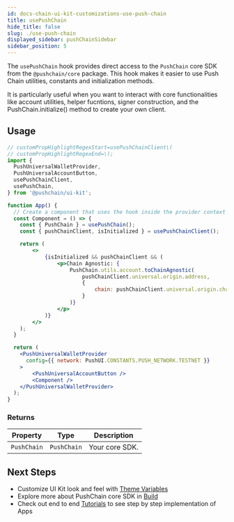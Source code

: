 ```yaml
---
id: docs-chain-ui-kit-customizations-use-push-chain
title: usePushChain
hide_title: false
slug: ./use-push-chain
displayed_sidebar: pushChainSidebar
sidebar_position: 5
---
```


<head>
  <title>usePushChain | Customizations | UI Kit | Push Chain Docs</title>
</head>

<!-- Content Start -->

The `usePushChain` hook provides direct access to the `PushChain` core SDK from the `@pushchain/core` package. This hook makes it easier to use Push Chain utilities, constants and initialization methods.

It is particularly useful when you want to interact with core functionalities like account utilities, helper fucntions, signer construction, and the PushChain.initialize() method to create your own client.

## Usage

```jsx live
// customPropHighlightRegexStart=usePushChainClient\(
// customPropHighlightRegexEnd=\);
import {
  PushUniversalWalletProvider,
  PushUniversalAccountButton,
  usePushChainClient,
  usePushChain,
} from '@pushchain/ui-kit';

function App() {
  // Create a component that uses the hook inside the provider context
  const Component = () => {
    const { PushChain } = usePushChain();
    const { pushChainClient, isInitialized } = usePushChainClient();

    return (
        <>
            {isInitialized && pushChainClient && (
                <p>Chain Agnostic: {
                    PushChain.utils.account.toChainAgnostic(
                        pushChainClient.universal.origin.address,
                        {
                            chain: pushChainClient.universal.origin.chain
                        }
                    )}
                </p>  
            )}
        </>
    );
  }

  return (
    <PushUniversalWalletProvider
      config={{ network: PushUI.CONSTANTS.PUSH_NETWORK.TESTNET }}
    >
        <PushUniversalAccountButton />
        <Component />
    </PushUniversalWalletProvider>
  );
}
```

### Returns

| Property          | Type                        | Description                             |
| ----------------- | --------------------------- | --------------------------------------- |
| `PushChain` | `PushChain` | Your core SDK.   |

## Next Steps

- Customize UI Kit look and feel with [Theme Variables](/docs/chain/ui-kit/customizations/theme-variables/)
- Explore more about PushChain core SDK in [Build](/docs/chain/build/)
- Check out end to end [Tutorials](/docs/chain/tutorials) to see step by step implementation of Apps
